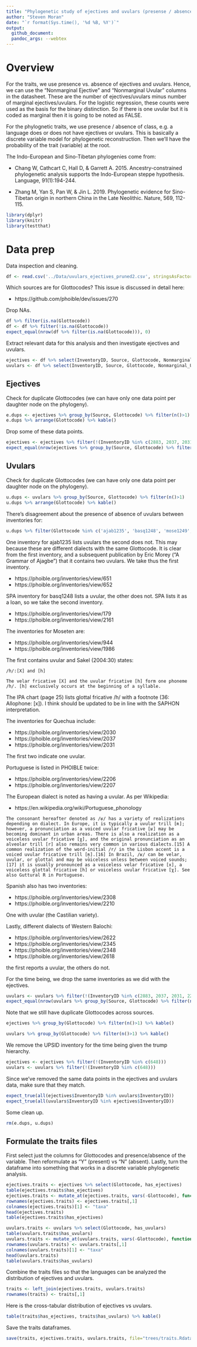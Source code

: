 ```yaml
---
title: "Phylogenetic study of ejectives and uvulars (presense / absence) in IE and ST"
author: "Steven Moran"
date: "`r format(Sys.time(), '%d %B, %Y')`"
output:
  github_document:
  pandoc_args: --webtex
---
```


# Overview

For the traits, we use presence vs. absence of ejectives and uvulars. Hence, we can use the "Nonmarginal Ejective" and "Nonmarginal Uvular" columns in the datasheet. These are the number of ejectives/uvulars minus number of marginal ejectives/uvulars. For the logistic regression, these counts were used as the basis for the binary distinction. So if there is one uvular but it is coded as marginal then it is going to be noted as FALSE.

For the phylognetic traits, we use presence / absence of class, e.g. a language does or does not have ejectives or uvulars. This is basically a discrete variable model for phylogenetic reconstruction. Then we’ll have the probability of the trait (variable) at the root. 

The Indo-European and Sino-Tibetan phylogenies come from:

* Chang W, Cathcart C, Hall D, & Garrett A. 2015. Ancestry-constrained phylogenetic analysis supports the Indo-European steppe hypothesis. Language, 91(1):194-244.

* Zhang M, Yan S, Pan W, & Jin L. 2019. Phylogenetic evidence for Sino-Tibetan origin in northern China in the Late Neolithic. Nature, 569, 112-115.


```r
library(dplyr)
library(knitr)
library(testthat)
```


# Data prep

Data inspection and cleaning.

```r
df <- read.csv('../Data/uvulars_ejectives_pruned2.csv', stringsAsFactors = FALSE)
```

Which sources are <NA> for Glottocodes? This issue is discussed in detail here: 

* https://github.com/phoible/dev/issues/270

Drop NAs.

```r
df %>% filter(is.na(Glottocode))
df <- df %>% filter(!is.na(Glottocode))
expect_equal(nrow(df %>% filter(is.na(Glottocode))), 0)
```

Extract relevant data for this analysis and then investigate ejectives and uvulars.

```r
ejectives <- df %>% select(InventoryID, Source, Glottocode, Nonmarginal_Ejective) %>% rename(has_ejectives = Nonmarginal_Ejective)
uvulars <- df %>% select(InventoryID, Source, Glottocode, Nonmarginal_Uvular) %>% rename(has_uvulars = Nonmarginal_Uvular)
```


## Ejectives

Check for duplicate Glottocodes (we can have only one data point per daughter node on the phylogeny).

```r
e.dups <- ejectives %>% group_by(Source, Glottocode) %>% filter(n()>1)
e.dups %>% arrange(Glottocode) %>% kable()
```

Drop some of these data points.

```r
ejectives <- ejectives %>% filter(!(InventoryID %in% c(2883, 2037, 2031, 2207, 2345,2348, 2618, 2988)))
expect_equal(nrow(ejectives %>% group_by(Source, Glottocode) %>% filter(n()>1)), 0)
```


## Uvulars

Check for duplicate Glottocodes (we can have only one data point per daughter node on the phylogeny).

```r
u.dups <- uvulars %>% group_by(Source, Glottocode) %>% filter(n()>1)
u.dups %>% arrange(Glottocode) %>% kable()
```

There's disagreement about the presence of absence of uvulars between inventories for:

```r
u.dups %>% filter(Glottocode %in% c('ajab1235', 'basq1248', 'mose1249', 'nort2980', 'port1283', 'stan1288', 'west2368')) %>% arrange(Glottocode) %>% kable() 
```

One inventory for ajab1235 lists uvulars the second does not. This may because these are different dialects with the same Glottocode. It is clear from the first inventory, and a subsequent publication by Eric Morey ("A Grammar of Ajagbe") that it contains two uvulars. We take thus the first inventory.

* https://phoible.org/inventories/view/651
* https://phoible.org/inventories/view/652

SPA inventory for basq1248 lists a uvular, the other does not. SPA lists it as a loan, so we take the second inventory.

* https://phoible.org/inventories/view/179
* https://phoible.org/inventories/view/2161

The inventories for Moseten are:

* https://phoible.org/inventories/view/944
* https://phoible.org/inventories/view/1986

The first contains uvular and Sakel (2004:30) states:

```
/h/:[X] and [h]

The velar fricative [X] and the uvular fricative [h] form one phoneme /h/. [h] exclusively occurs at the beginning of a syllable.
```

The IPA chart (page 25) lists glottal fricative /h/ with a footnote (36: Allophone: [x]). I think should be updated to be in line with the SAPHON interpretation.

The inventories for Quechua include:

* https://phoible.org/inventories/view/2030
* https://phoible.org/inventories/view/2037
* https://phoible.org/inventories/view/2031

The first two indicate one uvular.

Portuguese is listed in PHOIBLE twice:

* https://phoible.org/inventories/view/2206
* https://phoible.org/inventories/view/2207

The European dialect is noted as having a uvular. As per Wikipedia:

* https://en.wikipedia.org/wiki/Portuguese_phonology

```
The consonant hereafter denoted as /ʁ/ has a variety of realizations depending on dialect. In Europe, it is typically a uvular trill [ʀ]; however, a pronunciation as a voiced uvular fricative [ʁ] may be becoming dominant in urban areas. There is also a realization as a voiceless uvular fricative [χ], and the original pronunciation as an alveolar trill [r] also remains very common in various dialects.[15] A common realization of the word-initial /r/ in the Lisbon accent is a voiced uvular fricative trill [ʀ̝].[16] In Brazil, /ʁ/ can be velar, uvular, or glottal and may be voiceless unless between voiced sounds;[17] it is usually pronounced as a voiceless velar fricative [x], a voiceless glottal fricative [h] or voiceless uvular fricative [χ]. See also Guttural R in Portuguese.
```

Spanish also has two inventories:

* https://phoible.org/inventories/view/2308
* https://phoible.org/inventories/view/2210

One with uvular (the Castilian variety).

Lastly, different dialects of Western Balochi:

* https://phoible.org/inventories/view/2622
* https://phoible.org/inventories/view/2345
* https://phoible.org/inventories/view/2348
* https://phoible.org/inventories/view/2618

the first reports a uvular, the others do not.

For the time being, we drop the same inventories as we did with the ejectives.

```r
uvulars <- uvulars %>% filter(!(InventoryID %in% c(2883, 2037, 2031, 2207, 2345, 2348, 2618, 2988)))
expect_equal(nrow(uvulars %>% group_by(Source, Glottocode) %>% filter(n()>1)), 0)
```

Note that we still have duplicate Glottocodes across sources.

```r
ejectives %>% group_by(Glottocode) %>% filter(n()>1) %>% kable()
```

```r
uvulars %>% group_by(Glottocode) %>% filter(n()>1) %>% kable()
```

We remove the UPSID inventory for the time being given the trump hierarchy.

```r
ejectives <- ejectives %>% filter(!(InventoryID %in% c(648)))
uvulars <- uvulars %>% filter(!(InventoryID %in% c(648)))
```

Since we've removed the same data points in the ejectives and uvulars data, make sure that they match.

```r
expect_true(all(ejectives$InventoryID %in% uvulars$InventoryID))
expect_true(all(uvulars$InventoryID %in% ejectives$InventoryID))
```

Some clean up.

```r
rm(e.dups, u.dups)
```


## Formulate the traits files

First select just the columns for Glottocodes and presence/absence of the variable. Then reformulate as "Y" (present) vs "N" (absent). Lastly, turn the dataframe into something that works in a discrete variable phylogenetic analysis.

```r
ejectives.traits <- ejectives %>% select(Glottocode, has_ejectives)
table(ejectives.traits$has_ejectives)
ejectives.traits <- mutate_at(ejectives.traits, vars(-Glottocode), function(x) ifelse(x==0, "N", "Y"))
rownames(ejectives.traits) <- ejectives.traits[,1]
colnames(ejectives.traits)[1] <- "taxa"
head(ejectives.traits)
table(ejectives.traits$has_ejectives)
```

```r
uvulars.traits <- uvulars %>% select(Glottocode, has_uvulars)
table(uvulars.traits$has_uvulars)
uvulars.traits <- mutate_at(uvulars.traits, vars(-Glottocode), function(x) ifelse(x==0, "N", "Y"))
rownames(uvulars.traits) <- uvulars.traits[,1]
colnames(uvulars.traits)[1] <- "taxa"
head(uvulars.traits)
table(uvulars.traits$has_uvulars)
```

Combine the traits files so that the languages can be analyzed the distribution of ejectives and uvulars.

```r
traits <- left_join(ejectives.traits, uvulars.traits)
rownames(traits) <- traits[,1]
```

Here is the cross-tabular distribution of ejectives vs uvulars.

```r
table(traits$has_ejectives, traits$has_uvulars) %>% kable()
```

Save the traits dataframes.

```r
save(traits, ejectives.traits, uvulars.traits, file="trees/traits.Rdata")
```

